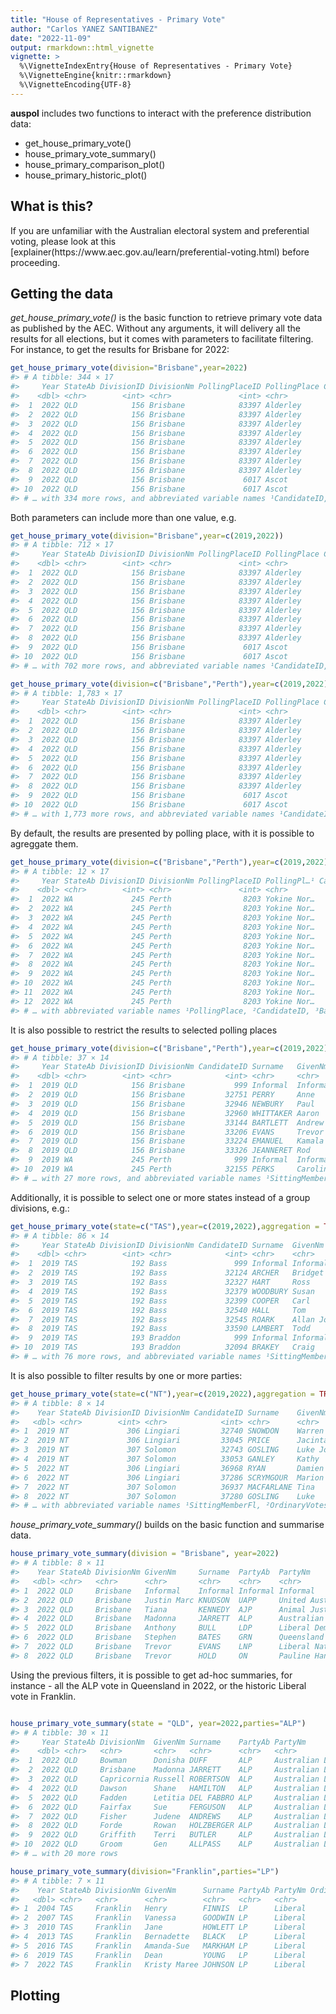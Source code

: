 ```yaml
---
title: "House of Representatives - Primary Vote"
author: "Carlos YANEZ SANTIBANEZ"
date: "2022-11-09"
output: rmarkdown::html_vignette
vignette: >
  %\VignetteIndexEntry{House of Representatives - Primary Vote}
  %\VignetteEngine{knitr::rmarkdown}
  %\VignetteEncoding{UTF-8}
---
```




**auspol** includes two functions to interact with the preference distribution data:

- get_house_primary_vote()
- house_primary_vote_summary()
- house_primary_comparison_plot()
- house_primary_historic_plot()

## What is this?

If you are unfamiliar with the Australian electoral system and preferential voting, please look at this [explainer(https://www.aec.gov.au/learn/preferential-voting.html) before proceeding.


## Getting the data

*get_house_primary_vote()* is the basic function to retrieve primary vote data as published by the AEC. Without any arguments, it will delivery all the results for all elections, but it comes with parameters to facilitate filtering.
For instance, to get the results for Brisbane for 2022:


```r
get_house_primary_vote(division="Brisbane",year=2022)
#> # A tibble: 344 × 17
#>     Year StateAb DivisionID DivisionNm PollingPlaceID PollingPlace Candi…¹ Surname GivenNm Ballo…² Elected Histo…³ PartyAb PartyNm Ordin…⁴ Swing Sitti…⁵
#>    <dbl> <chr>        <int> <chr>               <int> <chr>          <int> <chr>   <chr>     <int> <lgl>   <lgl>   <chr>   <chr>     <int> <dbl> <lgl>  
#>  1  2022 QLD            156 Brisbane            83397 Alderley       37204 KENNEDY Tiana         1 FALSE   FALSE   AJP     Animal…      23  2.31 FALSE  
#>  2  2022 QLD            156 Brisbane            83397 Alderley       35972 KNUDSON Justin…       2 FALSE   FALSE   UAPP    United…      25  0.77 FALSE  
#>  3  2022 QLD            156 Brisbane            83397 Alderley       37338 BATES   Stephen       3 TRUE    FALSE   GRN     Queens…     251  3.43 FALSE  
#>  4  2022 QLD            156 Brisbane            83397 Alderley       37230 JARRETT Madonna       4 FALSE   FALSE   ALP     Austra…     315  1.27 FALSE  
#>  5  2022 QLD            156 Brisbane            83397 Alderley       37482 EVANS   Trevor        5 FALSE   TRUE    LNP     Libera…     328 -9.97 FALSE  
#>  6  2022 QLD            156 Brisbane            83397 Alderley       38213 HOLD    Trevor        6 FALSE   FALSE   ON      Paulin…      31  1.5  FALSE  
#>  7  2022 QLD            156 Brisbane            83397 Alderley       37311 BULL    Anthony       7 FALSE   FALSE   LDP     Libera…      22  2.21 FALSE  
#>  8  2022 QLD            156 Brisbane            83397 Alderley         999 Inform… Inform…     999 FALSE   FALSE   Inform… Inform…      20 -1.17 FALSE  
#>  9  2022 QLD            156 Brisbane             6017 Ascot          37204 KENNEDY Tiana         1 FALSE   FALSE   AJP     Animal…      35  1.65 FALSE  
#> 10  2022 QLD            156 Brisbane             6017 Ascot          35972 KNUDSON Justin…       2 FALSE   FALSE   UAPP    United…      62  2.06 FALSE  
#> # … with 334 more rows, and abbreviated variable names ¹​CandidateID, ²​BallotPosition, ³​HistoricElected, ⁴​OrdinaryVotes, ⁵​SittingMemberFl
```

Both parameters can include more than one value, e.g.


```r
get_house_primary_vote(division="Brisbane",year=c(2019,2022))
#> # A tibble: 712 × 17
#>     Year StateAb DivisionID DivisionNm PollingPlaceID PollingPlace Candi…¹ Surname GivenNm Ballo…² Elected Histo…³ PartyAb PartyNm Ordin…⁴ Swing Sitti…⁵
#>    <dbl> <chr>        <int> <chr>               <int> <chr>          <int> <chr>   <chr>     <int> <lgl>   <lgl>   <chr>   <chr>     <int> <dbl> <lgl>  
#>  1  2022 QLD            156 Brisbane            83397 Alderley       37204 KENNEDY Tiana         1 FALSE   FALSE   AJP     Animal…      23  2.31 FALSE  
#>  2  2022 QLD            156 Brisbane            83397 Alderley       35972 KNUDSON Justin…       2 FALSE   FALSE   UAPP    United…      25  0.77 FALSE  
#>  3  2022 QLD            156 Brisbane            83397 Alderley       37338 BATES   Stephen       3 TRUE    FALSE   GRN     Queens…     251  3.43 FALSE  
#>  4  2022 QLD            156 Brisbane            83397 Alderley       37230 JARRETT Madonna       4 FALSE   FALSE   ALP     Austra…     315  1.27 FALSE  
#>  5  2022 QLD            156 Brisbane            83397 Alderley       37482 EVANS   Trevor        5 FALSE   TRUE    LNP     Libera…     328 -9.97 FALSE  
#>  6  2022 QLD            156 Brisbane            83397 Alderley       38213 HOLD    Trevor        6 FALSE   FALSE   ON      Paulin…      31  1.5  FALSE  
#>  7  2022 QLD            156 Brisbane            83397 Alderley       37311 BULL    Anthony       7 FALSE   FALSE   LDP     Libera…      22  2.21 FALSE  
#>  8  2022 QLD            156 Brisbane            83397 Alderley         999 Inform… Inform…     999 FALSE   FALSE   Inform… Inform…      20 -1.17 FALSE  
#>  9  2022 QLD            156 Brisbane             6017 Ascot          37204 KENNEDY Tiana         1 FALSE   FALSE   AJP     Animal…      35  1.65 FALSE  
#> 10  2022 QLD            156 Brisbane             6017 Ascot          35972 KNUDSON Justin…       2 FALSE   FALSE   UAPP    United…      62  2.06 FALSE  
#> # … with 702 more rows, and abbreviated variable names ¹​CandidateID, ²​BallotPosition, ³​HistoricElected, ⁴​OrdinaryVotes, ⁵​SittingMemberFl
```


```r
get_house_primary_vote(division=c("Brisbane","Perth"),year=c(2019,2022))
#> # A tibble: 1,783 × 17
#>     Year StateAb DivisionID DivisionNm PollingPlaceID PollingPlace Candi…¹ Surname GivenNm Ballo…² Elected Histo…³ PartyAb PartyNm Ordin…⁴ Swing Sitti…⁵
#>    <dbl> <chr>        <int> <chr>               <int> <chr>          <int> <chr>   <chr>     <int> <lgl>   <lgl>   <chr>   <chr>     <int> <dbl> <lgl>  
#>  1  2022 QLD            156 Brisbane            83397 Alderley       37204 KENNEDY Tiana         1 FALSE   FALSE   AJP     Animal…      23  2.31 FALSE  
#>  2  2022 QLD            156 Brisbane            83397 Alderley       35972 KNUDSON Justin…       2 FALSE   FALSE   UAPP    United…      25  0.77 FALSE  
#>  3  2022 QLD            156 Brisbane            83397 Alderley       37338 BATES   Stephen       3 TRUE    FALSE   GRN     Queens…     251  3.43 FALSE  
#>  4  2022 QLD            156 Brisbane            83397 Alderley       37230 JARRETT Madonna       4 FALSE   FALSE   ALP     Austra…     315  1.27 FALSE  
#>  5  2022 QLD            156 Brisbane            83397 Alderley       37482 EVANS   Trevor        5 FALSE   TRUE    LNP     Libera…     328 -9.97 FALSE  
#>  6  2022 QLD            156 Brisbane            83397 Alderley       38213 HOLD    Trevor        6 FALSE   FALSE   ON      Paulin…      31  1.5  FALSE  
#>  7  2022 QLD            156 Brisbane            83397 Alderley       37311 BULL    Anthony       7 FALSE   FALSE   LDP     Libera…      22  2.21 FALSE  
#>  8  2022 QLD            156 Brisbane            83397 Alderley         999 Inform… Inform…     999 FALSE   FALSE   Inform… Inform…      20 -1.17 FALSE  
#>  9  2022 QLD            156 Brisbane             6017 Ascot          37204 KENNEDY Tiana         1 FALSE   FALSE   AJP     Animal…      35  1.65 FALSE  
#> 10  2022 QLD            156 Brisbane             6017 Ascot          35972 KNUDSON Justin…       2 FALSE   FALSE   UAPP    United…      62  2.06 FALSE  
#> # … with 1,773 more rows, and abbreviated variable names ¹​CandidateID, ²​BallotPosition, ³​HistoricElected, ⁴​OrdinaryVotes, ⁵​SittingMemberFl
```

By default, the results are presented by polling place, with it is possible to agreggate them.



```r
get_house_primary_vote(division=c("Brisbane","Perth"),year=c(2019,2022), polling_places = c("Yokine North"))
#> # A tibble: 12 × 17
#>     Year StateAb DivisionID DivisionNm PollingPlaceID PollingPl…¹ Candi…² Surname GivenNm Ballo…³ Elected Histo…⁴ PartyAb PartyNm Ordin…⁵  Swing Sitti…⁶
#>    <dbl> <chr>        <int> <chr>               <int> <chr>         <int> <chr>   <chr>     <int> <lgl>   <lgl>   <chr>   <chr>     <int>  <dbl> <lgl>  
#>  1  2022 WA             245 Perth                8203 Yokine Nor…   37417 BAILEY  Cameron       1 FALSE   FALSE   ON      Paulin…      25  -0.97 FALSE  
#>  2  2022 WA             245 Perth                8203 Yokine Nor…   36515 POWELL  Dean          2 FALSE   FALSE   AUC     Austra…      18   0.2  FALSE  
#>  3  2022 WA             245 Perth                8203 Yokine Nor…   37748 CONNOR  Sean          3 FALSE   FALSE   GAP     The Gr…      14   1.54 FALSE  
#>  4  2022 WA             245 Perth                8203 Yokine Nor…   37803 VOS     Dave          4 FALSE   FALSE   WAP     WESTER…      18  -0.19 FALSE  
#>  5  2022 WA             245 Perth                8203 Yokine Nor…   37233 SZMEKU… Sarah         5 FALSE   FALSE   AJP     Animal…      14   1.54 FALSE  
#>  6  2022 WA             245 Perth                8203 Yokine Nor…   37327 GORMAN  Patrick       6 TRUE    TRUE    ALP     Austra…     341   7.73 FALSE  
#>  7  2022 WA             245 Perth                8203 Yokine Nor…   37273 NICKOLS Evan          7 FALSE   FALSE   LDP     Libera…      18   1.98 FALSE  
#>  8  2022 WA             245 Perth                8203 Yokine Nor…   36507 EBERHA… Sonya …       8 FALSE   FALSE   UAPP    United…      23   1.21 FALSE  
#>  9  2022 WA             245 Perth                8203 Yokine Nor…   36628 PERKS   Caroli…       9 FALSE   FALSE   GRN     The Gr…     138   2.23 FALSE  
#> 10  2022 WA             245 Perth                8203 Yokine Nor…   36601 DWYER   David        10 FALSE   FALSE   LP      Liberal     298 -15.7  FALSE  
#> 11  2022 WA             245 Perth                8203 Yokine Nor…   37290 GYURU   Aiden        11 FALSE   FALSE   CYA     Austra…       4   0.44 FALSE  
#> 12  2022 WA             245 Perth                8203 Yokine Nor…     999 Inform… Inform…     999 FALSE   FALSE   Inform… Inform…      80   2.8  FALSE  
#> # … with abbreviated variable names ¹​PollingPlace, ²​CandidateID, ³​BallotPosition, ⁴​HistoricElected, ⁵​OrdinaryVotes, ⁶​SittingMemberFl
```

It is also possible to restrict the results to selected polling places


```r
get_house_primary_vote(division=c("Brisbane","Perth"),year=c(2019,2022),aggregation = TRUE)
#> # A tibble: 37 × 14
#>     Year StateAb DivisionID DivisionNm CandidateID Surname   GivenNm  BallotPosition Elected HistoricElected PartyAb  PartyNm            Sitti…¹ Ordin…²
#>    <dbl> <chr>        <int> <chr>            <int> <chr>     <chr>             <int> <lgl>   <lgl>           <chr>    <chr>              <lgl>     <int>
#>  1  2019 QLD            156 Brisbane           999 Informal  Informal            999 FALSE   FALSE           Informal Informal           FALSE      1999
#>  2  2019 QLD            156 Brisbane         32751 PERRY     Anne                  1 FALSE   FALSE           ON       Pauline Hanson's … FALSE      1641
#>  3  2019 QLD            156 Brisbane         32946 NEWBURY   Paul                  6 FALSE   FALSE           ALP      Australian Labor … FALSE     19018
#>  4  2019 QLD            156 Brisbane         32960 WHITTAKER Aaron                 3 FALSE   FALSE           UAPP     United Australia … FALSE       975
#>  5  2019 QLD            156 Brisbane         33144 BARTLETT  Andrew                4 FALSE   FALSE           GRN      The Greens         FALSE     17247
#>  6  2019 QLD            156 Brisbane         33206 EVANS     Trevor                2 TRUE    TRUE            LNP      Liberal National … FALSE     36119
#>  7  2019 QLD            156 Brisbane         33224 EMANUEL   Kamala                7 FALSE   FALSE           SAL      Socialist Alliance FALSE       528
#>  8  2019 QLD            156 Brisbane         33326 JEANNERET Rod                   5 FALSE   FALSE           FACN     FRASER ANNING'S C… FALSE       526
#>  9  2019 WA             245 Perth              999 Informal  Informal            999 FALSE   FALSE           Informal Informal           FALSE      3548
#> 10  2019 WA             245 Perth            32155 PERKS     Caroline              6 FALSE   FALSE           GRN      The Greens (WA)    FALSE     13234
#> # … with 27 more rows, and abbreviated variable names ¹​SittingMemberFl, ²​OrdinaryVotes
```

Additionally, it is possible to select one or more states instead of a group divisions, e.g.:


```r
get_house_primary_vote(state=c("TAS"),year=c(2019,2022),aggregation = TRUE)
#> # A tibble: 86 × 14
#>     Year StateAb DivisionID DivisionNm CandidateID Surname  GivenNm    BallotPosition Elected HistoricElected PartyAb  PartyNm           Sitti…¹ Ordin…²
#>    <dbl> <chr>        <int> <chr>            <int> <chr>    <chr>               <int> <lgl>   <lgl>           <chr>    <chr>             <lgl>     <int>
#>  1  2019 TAS            192 Bass               999 Informal Informal              999 FALSE   FALSE           Informal Informal          FALSE      2962
#>  2  2019 TAS            192 Bass             32124 ARCHER   Bridget                 4 TRUE    FALSE           LP       Liberal           FALSE     25401
#>  3  2019 TAS            192 Bass             32327 HART     Ross                    2 FALSE   TRUE            ALP      Australian Labor… FALSE     20882
#>  4  2019 TAS            192 Bass             32379 WOODBURY Susan                   3 FALSE   FALSE           AJP      Animal Justice P… FALSE      1422
#>  5  2019 TAS            192 Bass             32399 COOPER   Carl                    7 FALSE   FALSE           NP       The Nationals     FALSE       783
#>  6  2019 TAS            192 Bass             32540 HALL     Tom                     1 FALSE   FALSE           GRN      The Greens        FALSE      6198
#>  7  2019 TAS            192 Bass             32545 ROARK    Allan John              6 FALSE   FALSE           UAPP     United Australia… FALSE      2891
#>  8  2019 TAS            192 Bass             33590 LAMBERT  Todd                    5 FALSE   FALSE           IND      Independent       FALSE      2229
#>  9  2019 TAS            193 Braddon            999 Informal Informal              999 FALSE   FALSE           Informal Informal          FALSE      5023
#> 10  2019 TAS            193 Braddon          32094 BRAKEY   Craig                   2 FALSE   FALSE           IND      Independent       FALSE      7046
#> # … with 76 more rows, and abbreviated variable names ¹​SittingMemberFl, ²​OrdinaryVotes
```
It is also possible to filter results by one or more parties:


```r
get_house_primary_vote(state=c("NT"),year=c(2019,2022),aggregation = TRUE, party_abb=c("ALP","CLP"))
#> # A tibble: 8 × 14
#>    Year StateAb DivisionID DivisionNm CandidateID Surname    GivenNm   BallotPosition Elected HistoricElected PartyAb PartyNm            Sitti…¹ Ordin…²
#>   <dbl> <chr>        <int> <chr>            <int> <chr>      <chr>              <int> <lgl>   <lgl>           <chr>   <chr>              <lgl>     <int>
#> 1  2019 NT             306 Lingiari         32740 SNOWDON    Warren                 1 TRUE    TRUE            ALP     Australian Labor … FALSE     20125
#> 2  2019 NT             306 Lingiari         33045 PRICE      Jacinta                6 FALSE   FALSE           CLP     Country Liberals … FALSE     15918
#> 3  2019 NT             307 Solomon          32743 GOSLING    Luke John              1 TRUE    TRUE            ALP     Australian Labor … FALSE     19484
#> 4  2019 NT             307 Solomon          33053 GANLEY     Kathy                  3 FALSE   FALSE           CLP     Country Liberals … FALSE     18297
#> 5  2022 NT             306 Lingiari         36968 RYAN       Damien                 1 FALSE   FALSE           CLP     NT CLP             FALSE     13974
#> 6  2022 NT             306 Lingiari         37286 SCRYMGOUR  Marion                 5 TRUE    FALSE           ALP     A.L.P.             FALSE     15367
#> 7  2022 NT             307 Solomon          36937 MACFARLANE Tina                   4 FALSE   FALSE           CLP     NT CLP             FALSE     11989
#> 8  2022 NT             307 Solomon          37280 GOSLING    Luke                   3 TRUE    TRUE            ALP     A.L.P.             FALSE     18891
#> # … with abbreviated variable names ¹​SittingMemberFl, ²​OrdinaryVotes
```


*house_primary_vote_summary()* builds on the basic function and summarise data.

```r
house_primary_vote_summary(division = "Brisbane", year=2022)
#> # A tibble: 8 × 11
#>    Year StateAb DivisionNm GivenNm     Surname  PartyAb  PartyNm                              OrdinaryVotes Percentage_with_Informal Percentage Elected
#>   <dbl> <chr>   <chr>      <chr>       <chr>    <chr>    <chr>                                        <int>                    <dbl>      <dbl> <lgl>  
#> 1  2022 QLD     Brisbane   Informal    Informal Informal Informal                                      1566                     2.09       2.13 FALSE  
#> 2  2022 QLD     Brisbane   Justin Marc KNUDSON  UAPP     United Australia Party                        1430                     1.91       1.95 FALSE  
#> 3  2022 QLD     Brisbane   Tiana       KENNEDY  AJP      Animal Justice Party                          1235                     1.65       1.68 FALSE  
#> 4  2022 QLD     Brisbane   Madonna     JARRETT  ALP      Australian Labor Party                       20346                    27.1       27.7  FALSE  
#> 5  2022 QLD     Brisbane   Anthony     BULL     LDP      Liberal Democrats                             1115                     1.49       1.52 FALSE  
#> 6  2022 QLD     Brisbane   Stephen     BATES    GRN      Queensland Greens                            20985                    28.0       28.6  TRUE   
#> 7  2022 QLD     Brisbane   Trevor      EVANS    LNP      Liberal National Party of Queensland         26801                    35.7       36.5  FALSE  
#> 8  2022 QLD     Brisbane   Trevor      HOLD     ON       Pauline Hanson's One Nation                   1518                     2.02       2.07 FALSE
```

Using the previous filters,  it is possible to get ad-hoc summaries, for instance - all the ALP vote in Queensland in 2022, or the historic Liberal vote in Franklin.


```r

house_primary_vote_summary(state = "QLD", year=2022,parties="ALP")
#> # A tibble: 30 × 11
#>     Year StateAb DivisionNm  GivenNm Surname    PartyAb PartyNm                OrdinaryVotes Percentage_with_Informal Percentage Elected
#>    <dbl> <chr>   <chr>       <chr>   <chr>      <chr>   <chr>                          <int>                    <dbl>      <dbl> <lgl>  
#>  1  2022 QLD     Bowman      Donisha DUFF       ALP     Australian Labor Party         23196                     28.7       29.6 FALSE  
#>  2  2022 QLD     Brisbane    Madonna JARRETT    ALP     Australian Labor Party         20346                     27.1       27.7 FALSE  
#>  3  2022 QLD     Capricornia Russell ROBERTSON  ALP     Australian Labor Party         20543                     26.9       28.7 FALSE  
#>  4  2022 QLD     Dawson      Shane   HAMILTON   ALP     Australian Labor Party         18921                     23.8       24.9 FALSE  
#>  5  2022 QLD     Fadden      Letitia DEL FABBRO ALP     Australian Labor Party         18140                     21.7       22.8 FALSE  
#>  6  2022 QLD     Fairfax     Sue     FERGUSON   ALP     Australian Labor Party         18001                     21.0       22.3 FALSE  
#>  7  2022 QLD     Fisher      Judene  ANDREWS    ALP     Australian Labor Party         19804                     22.9       23.7 FALSE  
#>  8  2022 QLD     Forde       Rowan   HOLZBERGER ALP     Australian Labor Party         18969                     26.1       28.2 FALSE  
#>  9  2022 QLD     Griffith    Terri   BUTLER     ALP     Australian Labor Party         21961                     27.9       28.4 FALSE  
#> 10  2022 QLD     Groom       Gen     ALLPASS    ALP     Australian Labor Party         13822                     18.3       19.4 FALSE  
#> # … with 20 more rows
```




```r
house_primary_vote_summary(division="Franklin",parties="LP")
#> # A tibble: 7 × 11
#>    Year StateAb DivisionNm GivenNm      Surname PartyAb PartyNm OrdinaryVotes Percentage_with_Informal Percentage Elected
#>   <dbl> <chr>   <chr>      <chr>        <chr>   <chr>   <chr>           <int>                    <dbl>      <dbl> <lgl>  
#> 1  2004 TAS     Franklin   Henry        FINNIS  LP      Liberal         21337                     37.6       39.0 FALSE  
#> 2  2007 TAS     Franklin   Vanessa      GOODWIN LP      Liberal         22616                     39.8       41.0 FALSE  
#> 3  2010 TAS     Franklin   Jane         HOWLETT LP      Liberal         18386                     32.0       33.3 FALSE  
#> 4  2013 TAS     Franklin   Bernadette   BLACK   LP      Liberal         21867                     37.1       38.7 FALSE  
#> 5  2016 TAS     Franklin   Amanda-Sue   MARKHAM LP      Liberal         20754                     33.9       35.1 FALSE  
#> 6  2019 TAS     Franklin   Dean         YOUNG   LP      Liberal         18591                     29.9       30.9 FALSE  
#> 7  2022 TAS     Franklin   Kristy Maree JOHNSON LP      Liberal         14374                     24.5       25.9 FALSE
```




## Plotting 

